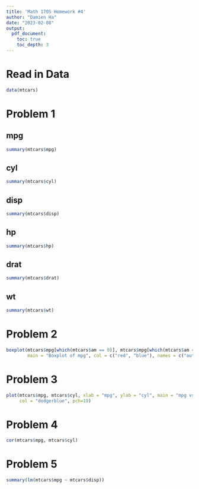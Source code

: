 ```yaml
---
title: 'Math 170S Homework #4'
author: "Damien Ha"
date: "2023-02-08"
output:
  pdf_document:
    toc: true
    toc_depth: 3
---
```


# Read in Data
```r
data(mtcars)
```


# Problem 1
## mpg
```r
summary(mtcars$mpg)
```

## cyl
```r
summary(mtcars$cyl)
```

## disp
```r
summary(mtcars$disp)
```

## hp
```r
summary(mtcars$hp)
```

## drat
```r
summary(mtcars$drat)
```

## wt
```r
summary(mtcars$wt)
```


# Problem 2
```r
boxplot(mtcars$mpg[which(mtcars$am == 0)], mtcars$mpg[which(mtcars$am == 1)],  
        main = "Boxplot of mpg", col = c("red", "blue"), names = c("automatic","manual"))
```



# Problem 3
```r
plot(mtcars$mpg, mtcars$cyl, xlab = "mpg", ylab = "cyl", main = "mpg vs cyl",  
     col = "dodgerblue", pch=19)
```



# Problem 4
```r
cor(mtcars$mpg, mtcars$cyl)
```



# Problem 5
```r
summary(lm(mtcars$mpg ~ mtcars$disp))
```


